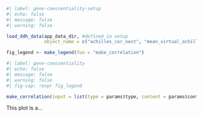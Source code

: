 ```r
#| label: gene-coessentiality-setup
#| echo: false
#| message: false
#| warning: false

load_ddh_data(app_data_dir, #defined in setup
              object_name = c("achilles_cor_nest", "mean_virtual_achilles", "achilles_upper", "achilles_lower"))

fig_legend <- make_legend(fun = "make_correlation")
```

```r
#| label: gene-coessentiality
#| echo: false
#| message: false
#| warning: false
#| fig-cap: !expr fig_legend

make_correlation(input = list(type = params$type, content = params$content))

```
This plot is a...